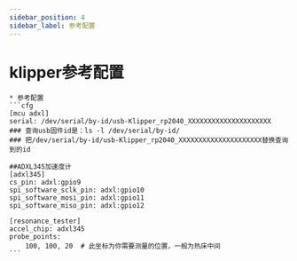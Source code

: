 ```yaml
---
sidebar_position: 4
sidebar_label: 参考配置
---
```


# klipper参考配置


    * 参考配置
    ```cfg
    [mcu adxl]
    serial: /dev/serial/by-id/usb-Klipper_rp2040_XXXXXXXXXXXXXXXXXXXXX
    ### 查询usb固件id是：ls -l /dev/serial/by-id/
    ### 把/dev/serial/by-id/usb-Klipper_rp2040_XXXXXXXXXXXXXXXXXXXXX替换查询到的id

    ##ADXL345加速度计
    [adxl345]
    cs_pin: adxl:gpio9
    spi_software_sclk_pin: adxl:gpio10
    spi_software_mosi_pin: adxl:gpio11
    spi_software_miso_pin: adxl:gpio12

    [resonance_tester]
    accel_chip: adxl345
    probe_points:
        100, 100, 20  # 此坐标为你需要测量的位置，一般为热床中间
    ```